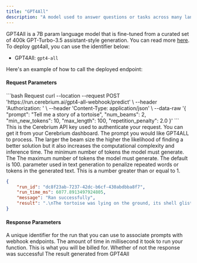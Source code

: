 ```yaml
---
title: "GPT4All"
description: "A model used to answer questions or tasks across many languages"
---
```


GPT4All is a 7B param language model that is fine-tuned from a curated set of 400k GPT-Turbo-3.5 assistant-style generation. You can read more [here](https://github.com/nomic-ai/gpt4all). To deploy gpt4all, you can use the identifier below:

- GPT4All: `gpt4-all`

Here's an example of how to call the deployed endpoint:

#### Request Parameters

<RequestExample>
```bash Request
  curl --location --request POST 'https://run.cerebrium.ai/gpt4-all-webhook/predict' \
      --header 'Authorization: <API_KEY>' \
      --header 'Content-Type: application/json' \
      --data-raw '{
        "prompt": "Tell me a story of a tortoise",
        "num_beams": 2,
        "min_new_tokens": 10,
        "max_length": 100,
        "repetition_penalty": 2.0
    }'
```
</RequestExample>

<ParamField header="Authorization" type="string" required>
  This is the Cerebrium API key used to authenticate your request. You can get
  it from your Cerebrium dashboard.
</ParamField>
<ParamField body="prompt" type="string" required>
  The prompt you would like GPT4ALL to process.
</ParamField>
<ParamField body="num_beams" type="string" optional>
  The larger the beam size the higher the likelihood of finding a better solution but it also increases the computational complexity and inference time.
</ParamField>
<ParamField body="min_new_tokens" type="string" optional>
  The minimum number of tokens the model must generate. The 
</ParamField>
<ParamField body="max_length" type="string" optional>
  The maximum number of tokens the model must generate. The default is 100.
</ParamField>
<ParamField body="repetition_penalty" type="string" required>
  parameter used in text generation to penalize repeated words or tokens in the generated text. This is a number greater than or equal to 1.
</ParamField>

<ResponseExample>

```json Response
{
    "run_id": "dc8f23ab-7237-42dc-b6cf-430abdbba8f7",
    "run_time_ms": 6077.8913497924805,
    "message": "Ran successfully",
    "result": ".\nThe tortoise was lying on the ground, its shell glistening in the sunlight. It looked up at me with its beady black eyes, and I felt a pang of sympathy for the poor creature. Its legs were tucked underneath its body, and it seemed to be struggling to move. I knelt down next to it and reached out a hand to touch its shell. The tortoise recoiled"
}
```

</ResponseExample>

#### Response Parameters

<ResponseField name="run_id" type="string" required>
  A unique identifier for the run that you can use to associate prompts with
  webhook endpoints.
</ResponseField>
<ResponseField name="run_time_ms" type="string" required>
  The amount of time in millisecond it took to run your function. This is what
  you will be billed for.
</ResponseField>
<ResponseField name="message" type="string" required>
  Whether of not the response was successful
</ResponseField>
<ResponseField name="result" type="string" required>
  The result generated from GPT4All
</ResponseField>
